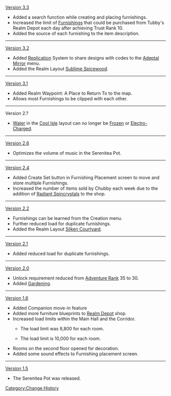 [[Version 3.3]]
* Added a search function while creating and placing furnishings.
* Increased the limit of [[Serenitea Pot/Realm Depot/Furnishings|Furnishings]] that could be purchased from Tubby's Realm Depot each day after achieving Trust Rank 10.
* Added the source of each furnishing to the item description.
----
[[Version 3.2]]
* Added [[Replication]] System to share designs with codes to the [[Adeptal Mirror]] menu.
* Added the Realm Layout [[Sublime Spicewood]].
----
[[Version 3.1]]
* Added Realm Waypoint: A Place to Return To to the map.
* Allows most Furnishings to be clipped with each other.
----
Version 2.?
* [[Water]] in the [[Cool Isle]] layout can no longer be [[Frozen]] or [[Electro-Charged]].
----
[[Version 2.6]]
* Optimizes the volume of music in the Serenitea Pot.
----
[[Version 2.4]]
* Added Create Set button in Furnishing Placement screen to move and store multiple Furnishings.
* Increased the number of items sold by Chubby each week due to the addition of [[Radiant Spincrystal]]s to the shop.
----
[[Version 2.2]]
* Furnishings can be learned from the Creation menu.
* Further reduced load for duplicate furnishings.
* Added the Realm Layout [[Silken Courtyard]].
----
[[Version 2.1]]
* Added reduced load for duplicate furnishings.
----
[[Version 2.0]]
* Unlock requirement reduced from [[Adventure Rank]] 35 to 30.
* Added [[Gardening]].
----
[[Version 1.6]]
* Added Companion move-in feature
* Added more furniture blueprints to [[Realm Depot]] shop.
* Increased load limits within the Main Hall and the Corridor.
** {{Color|old|Old Load:}} The load limit was 8,800 for each room.
** {{Color|new|New Load:}} The load limit is 10,000 for each room.
* Rooms on the second floor opened for decoration.
* Added some sound effects to Furnishing placement screen.
----
[[Version 1.5]]
* The Serenitea Pot was released.
<noinclude>[[Category:Change History]]</noinclude>